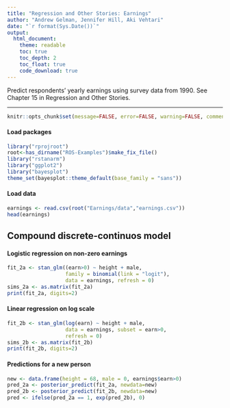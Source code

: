 ```yaml
---
title: "Regression and Other Stories: Earnings"
author: "Andrew Gelman, Jennifer Hill, Aki Vehtari"
date: "`r format(Sys.Date())`"
output:
  html_document:
    theme: readable
    toc: true
    toc_depth: 2
    toc_float: true
    code_download: true
---
```

Predict respondents' yearly earnings using survey data from
1990. See Chapter 15 in Regression and Other Stories.

-------------


```r
knitr::opts_chunk$set(message=FALSE, error=FALSE, warning=FALSE, comment=NA)
```

#### Load packages

```r
library("rprojroot")
root<-has_dirname("ROS-Examples")$make_fix_file()
library("rstanarm")
library("ggplot2")
library("bayesplot")
theme_set(bayesplot::theme_default(base_family = "sans"))
```

#### Load data

```r
earnings <- read.csv(root("Earnings/data","earnings.csv"))
head(earnings)
```

## Compound discrete-continuos model
#### Logistic regression on non-zero earnings

```r
fit_2a <- stan_glm((earn>0) ~ height + male,
                   family = binomial(link = "logit"),
                   data = earnings, refresh = 0)
sims_2a <- as.matrix(fit_2a)
print(fit_2a, digits=2)
```

#### Linear regression on log scale

```r
fit_2b <- stan_glm(log(earn) ~ height + male,
                   data = earnings, subset = earn>0,
                   refresh = 0)
sims_2b <- as.matrix(fit_2b)
print(fit_2b, digits=2)
```

#### Predictions for a new person

```r
new <- data.frame(height = 68, male = 0, earnings$earn>0)
pred_2a <- posterior_predict(fit_2a, newdata=new)
pred_2b <- posterior_predict(fit_2b, newdata=new)
pred <- ifelse(pred_2a == 1, exp(pred_2b), 0)
```

